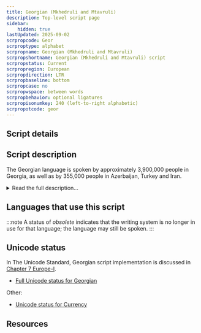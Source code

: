 ```yaml
---
title: Georgian (Mkhedruli and Mtavruli)
description: Top-level script page
sidebar:
    hidden: true
lastUpdated: 2025-09-02
scrpropcode: Geor
scrproptype: alphabet
scrpropname: Georgian (Mkhedruli and Mtavruli)
scrpropshortname: Georgian (Mkhedruli and Mtavruli) script
scrpropstatus: Current
scrpropregion: European
scrpropdirection: LTR
scrpropbaseline: bottom
scrpropcase: no
scrpropwspace: between words
scrpropbehavior: optional ligatures
scrpropisonumkey: 240 (left-to-right alphabetic)
scrpropotcode: geor
---
```



## Script details

<ScriptDetails />

## Script description

The Georgian language is spoken by approximately 3,900,000 people in Georgia, as well as by 355,000 people in Azerbaijan, Turkey and Iran.

<details>
<summary>Read the full description...</summary>The earliest uncontested inscription in the language dates from the 5th century. Since that time, Georgian has been written in three distinct scripts. The original script was an inscriptional form called _Asomtavruli_, from which a manuscript form, _Nuskhuri_, was derived. For a time, these were combined in a [bicameral](/reference/glossary#bicam) system called _Khutsuri_ in which Asomtavruli letters were used as the upper case and Nushkuri as the lower case. Since the 11th century, a third script has been attested, called _Mkhedruli_. There is some debate as to the origins of this third script; some scholars say that it evolved from the Khutsuri system, other, that it pre-dates it. What is generally agreed upon is that Mkhedruli was used as a secular script alongside the ecclesiastical Khutsuri until the 18th century, since which time it has been used for nearly all Georgian writing. The three scripts share the same letter names, despite having different letter shapes.

The Mkhedruli alphabet is also used for writing the Mingrelian and Svan languages spoken in Georgia, as well as Laz, spoken in Turkey.

There are 33 Mkhedruli letters currently used for writing Georgian, plus another 8 which are now obsolete. There is an almost exact one-to-one mapping between sounds and letters, that is, every sound is written and (almost) every letter is pronounced. The exceptions to this are the letters representing [m], [r] and [l], which are sometimes written but not pronounced, due to phonological processes such as lenition (the weakening of a consonant, which can lead to its not being pronounced at all). The letters representing [h] and [s] are also written but not pronounced in some contexts where they serve as grammatical markers in a grammatical rule which is undergoing change. The order of the letters roughly follows that of the Greek alphabet, with some influence from early Iranian scripts such as Pahlavi.

Georgian writing currently uses only one case, although previous alphabets have been bicameral. There have been some attempts, notably on the part of Akaki Shanidze, to use the letters of the old Asomtavruli alphabet as upper-case letters, but this system is unofficial and has been used very sporadically. It is read from left to right, with spaces between words and a punctuation mark to indicate the end of sentences. No diacritics are used. Within a word, letters can be spaced out to add emphasis. In printed texts, letters are not connected in any way, but handwriting can be cursive and involve a number of ligatures.

Letters are written on a bottom [baseline](/reference/glossary#baseline), with descenders extending below the baseline and ascenders extending above the x-height. Five letters have both ascenders and descenders. Titles and headings  are customarily written with letters which are normally at the x-height being extended to the height and depth of the ascenders and descenders, so that all the letters are of uniform height. These are not encoded as distinct letters, rather they comprise a font style, similar to Latin small caps, which is known as _Mtavruli_.
</details>

## Languages that use this script

:::note
A status of _obsolete_ indicates that the writing system is no longer in use for that language; the language may still be spoken.
:::

<WsList script='Geor' wsMax='5' />

## Unicode status

In The Unicode Standard, Georgian script implementation is discussed in [Chapter 7 Europe-I](http://www.unicode.org/versions/latest/ch07.pdf).

- [Full Unicode status for Georgian](/scrlang/unicode/geor-unicode)

Other:

- [Unicode status for Currency](/scrlang/unicode/x-currency-unicode)


## Resources

<ScriptResources detailSummary='seemore' />

